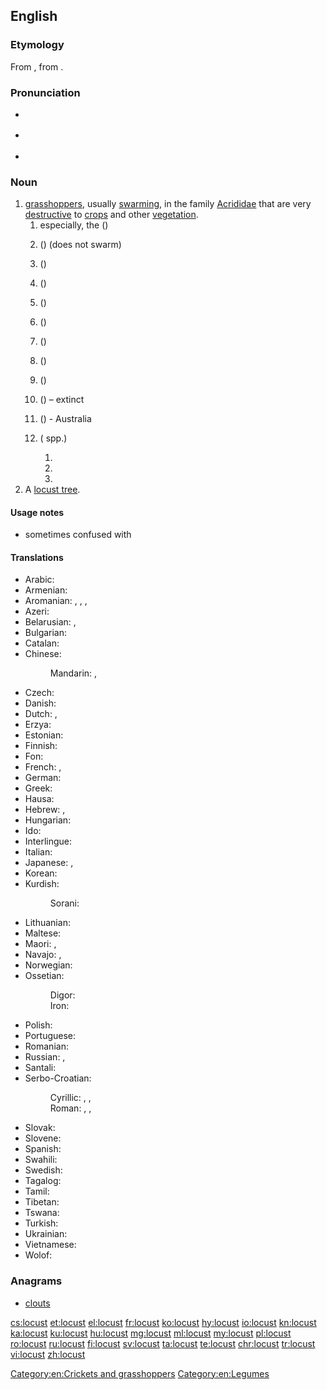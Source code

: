 ==English==
{{wikipedia}}

===Etymology===
From {{etyl|fro|en}} {{term|langouste|lang=fro}}, from {{etyl|la|en}} {{term|locusta||locust, crustacean, lobster|lang=la}}.

===Pronunciation===
* {{a|UK}} {{IPA|/ˈləʊ.kəst/|lang=en}}
* {{a|US}} {{IPA|/ˈloʊ.kəst/|lang=en}}
* {{audio|en-us-locust.ogg|Audio (US)|lang=en}}

===Noun===
{{en-noun}}

# [[grasshopper]]s, usually [[swarming]], in the family [[Acrididae]] that are very [[destructive]] to [[crop]]s and other [[vegetation]].
## especially, the {{vern|migratory locust}} ({{taxlink|Locusta migratoria|species|noshow=1}})
## {{vern|American locust}} ({{taxlink|Schistocerca americana|species|noshow=1}}) (does not swarm)
## {{vern|Australian plague locust}} ({{taxlink|Chortoicetes terminifera|species|noshow=1}})
## {{vern|Bombay locust}} ({{taxlink|Nomadacris succincta|species|noshow=1}})
## {{vern|brown locust}} ({{taxlink|Locustana pardalina|species|noshow=1}})
## {{vern|desert locust}} ({{taxlink|Schistocerca gregaria|species|noshow=1}})
## {{vern|Italian locust}} ({{taxlink|Calliptamus italicus|species|noshow=1}})
## {{vern|Moroccan locust}} ({{taxlink|Dociostaurus maroccanus|species|noshow=1}})
## {{vern|red locust}} ({{taxlink|Nomadacris septemfasciata|species|noshow=1}})
## {{vern|Rocky Mountain locust}} ({{taxlink|Melanoplus spretus|species|noshow=1}}) – extinct
## {{vern|spur-throated locust}} ({{taxlink|Australis procera|species|noshow=1}}) - Australia
## {{vern|tree locust|Tree locust|pl=s}} ({{taxlink|Anacridium|genus|noshow=1}} spp.)
### {{taxlink|Anacridium aegyptium|species|noshow=1}}
### {{taxlink|Anacridium melanorhodon|species|noshow=1}}
### {{taxlink|Anacridium wernerellum|species|noshow=1}}
# A [[locust tree]].

====Usage notes====
* sometimes confused with {{term|locus|lang=en}}

====Translations====
{{trans-top|type of grasshopper}}
* Arabic: {{t|ar|جَرَادَة|f}}
* Armenian: {{t+|hy|մորեխ|sc=Armn}}
* Aromanian: {{t|rup|lãcustã|f}}, {{t|rup|gãlãgustã|f}}, {{t|rup|scarcaletsu}}, {{t|rup|acridhã|f}}
* Azeri: {{t+|az|çəyirtkə}}
* Belarusian: {{t|be|саранчук|m|alt=саранчу́к|sc=Cyrl}}, {{t|be|саранча|f|alt=саранча́|sc=Cyrl}}
* Bulgarian: {{t+|bg|скакалец|m|alt=скака́лец|sc=Cyrl}}
* Catalan: {{t|ca|llagosta|f}}
* Chinese:
*: Mandarin: {{t|cmn|蝗蟲|sc=Hani}}, {{t+|cmn|蝗虫|tr=huángchóng|sc=Hani}}
* Czech: {{t|cs|saranče|n}}
* Danish: {{t|da|vandregræshoppe|c}}
* Dutch: {{t+|nl|treksprinkhaan|m}}, {{t+|nl|sprinkhaan|m}}
* Erzya: {{t|myv|таста}}
* Estonian: {{t|et|rändtirts}}
* Finnish: {{t+|fi|kulkusirkka}}
* Fon: {{t|fon|gbokle}}
* French: {{t+|fr|locuste|f}}, {{t+|fr|criquet|m}}
* German: {{t+|de|Heuschrecke|f}}
* Greek: {{t+|el|ακρίδα|f}}
* Hausa: {{t|ha|fàra}}
* Hebrew: {{t+|he|אַרְבֶּה|m}}, {{t|he|חָגָב|m}}
* Hungarian: {{t+|hu|sáska}}
* Ido: {{t+|io|lokusto}}
* Interlingue: {{t|ie|locuste}}
* Italian: {{t+|it|locusta|f}}
* Japanese: {{t+|ja|飛蝗|tr=[[ばった]], batta|sc=Jpan}}, {{t|ja|イナゴ|tr=[[いなご]], inago|sc=Jpan}}
* Korean: {{t+|ko|메뚜기|sc=Kore}}
* Kurdish:
*: Sorani: {{t|ckb|کوله‌|sc=ku-Arab}}
{{trans-mid}}
* Lithuanian: {{t+|lt|skėrys|m}}
* Maltese: {{t|mt|ġurat|m}}
* Maori: {{t|mi|māwhitiwhiti}}, {{t|mi|rangataua}}
* Navajo: {{t|nv|wóóneeshchʼįįdii}}, {{t|nv|wóóneeshchʼįįdii nahachaʼígíí}}
* Norwegian: {{t|no|gresshoppe|m}}
* Ossetian:
*: Digor: {{l|os|мӕдух}}
*: Iron: {{l|os|мӕтых}}
* Polish: {{t+|pl|szarańcza|f}}
* Portuguese: {{t+|pt|gafanhoto|m}}
* Romanian: {{t+|ro|lăcustă|f}}
* Russian: {{t+|ru|саранча́|f}}, {{t+|ru|саранчу́к|m}}
* Santali: {{t|sat|ᱯᱳᱦᱳ|tr=poho|sc=Olck}}
* Serbo-Croatian:
*: Cyrillic: {{t|sh|скакавац|m|sc=Cyrl}}, {{t|sh|цврчак|m|sc=Cyrl}}, {{t|sh|зрикавац|m|sc=Cyrl}}
*: Roman: {{t+|sh|skakavac|m}}, {{t+|sh|cvrčak|m}}, {{t+|sh|zrikavac|m}}
* Slovak: {{t|sk|saranča|f}}
* Slovene: {{t+|sl|kobilica|f}}
* Spanish: {{t+|es|langosta|f}}
* Swahili: {{t+|sw|nzige}}
* Swedish: {{t+|sv|gräshoppa|c}}
* Tagalog: {{t|tl|balang}}
* Tamil: {{t+|ta|வெட்டுக்கிளி|tr=vettukkili|sc=Taml}}
* Tibetan: {{t|bo|ཚ་ག་བ་|tr=tsha-ga-pa|sc=Tibt}}
* Tswana: {{t|tn|tsie}}
* Turkish: {{t+|tr|çekirge}}
* Ukrainian: {{t|uk|сарана́|f}}
* Vietnamese: {{t|vi|con châu chấu}}
* Wolof: {{t|wo|njéeréer|alt=njéeréer bi}}
{{trans-bottom}}

===Anagrams===
* [[clouts#English|clouts]]

[[Category:en:Crickets and grasshoppers]]
[[Category:en:Legumes]]

[[cs:locust]]
[[et:locust]]
[[el:locust]]
[[fr:locust]]
[[ko:locust]]
[[hy:locust]]
[[io:locust]]
[[kn:locust]]
[[ka:locust]]
[[ku:locust]]
[[hu:locust]]
[[mg:locust]]
[[ml:locust]]
[[my:locust]]
[[pl:locust]]
[[ro:locust]]
[[ru:locust]]
[[fi:locust]]
[[sv:locust]]
[[ta:locust]]
[[te:locust]]
[[chr:locust]]
[[tr:locust]]
[[vi:locust]]
[[zh:locust]]